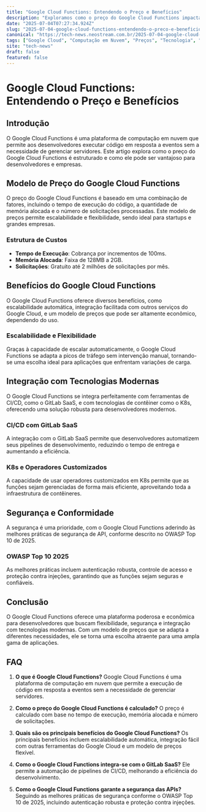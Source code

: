 ```yaml
---
title: "Google Cloud Functions: Entendendo o Preço e Benefícios"
description: "Exploramos como o preço do Google Cloud Functions impacta desenvolvedores, analisando suas vantagens e como se integra com tecnologias como CI/CD e K8s."
date: "2025-07-04T07:27:34.924Z"
slug: "2025-07-04-google-cloud-functions-entendendo-o-preco-e-beneficios"
canonical: "https://tech-news.neostream.com.br/2025-07-04-google-cloud-functions-entendendo-o-preco-e-beneficios"
tags: ["Google Cloud", "Computação em Nuvem", "Preços", "Tecnologia", "Desenvolvedores"]
site: "tech-news"
draft: false
featured: false
---
```


# Google Cloud Functions: Entendendo o Preço e Benefícios

## Introdução
O Google Cloud Functions é uma plataforma de computação em nuvem que permite aos desenvolvedores executar código em resposta a eventos sem a necessidade de gerenciar servidores. Este artigo explora como o preço do Google Cloud Functions é estruturado e como ele pode ser vantajoso para desenvolvedores e empresas.

## Modelo de Preço do Google Cloud Functions
O preço do Google Cloud Functions é baseado em uma combinação de fatores, incluindo o tempo de execução do código, a quantidade de memória alocada e o número de solicitações processadas. Este modelo de preços permite escalabilidade e flexibilidade, sendo ideal para startups e grandes empresas.

### Estrutura de Custos
- **Tempo de Execução**: Cobrança por incrementos de 100ms.
- **Memória Alocada**: Faixa de 128MB a 2GB.
- **Solicitações**: Gratuito até 2 milhões de solicitações por mês.

## Benefícios do Google Cloud Functions
O Google Cloud Functions oferece diversos benefícios, como escalabilidade automática, integração facilitada com outros serviços do Google Cloud, e um modelo de preços que pode ser altamente econômico, dependendo do uso.

### Escalabilidade e Flexibilidade
Graças à capacidade de escalar automaticamente, o Google Cloud Functions se adapta a picos de tráfego sem intervenção manual, tornando-se uma escolha ideal para aplicações que enfrentam variações de carga.

## Integração com Tecnologias Modernas
O Google Cloud Functions se integra perfeitamente com ferramentas de CI/CD, como o GitLab SaaS, e com tecnologias de contêiner como o K8s, oferecendo uma solução robusta para desenvolvedores modernos.

### CI/CD com GitLab SaaS
A integração com o GitLab SaaS permite que desenvolvedores automatizem seus pipelines de desenvolvimento, reduzindo o tempo de entrega e aumentando a eficiência.

### K8s e Operadores Customizados
A capacidade de usar operadores customizados em K8s permite que as funções sejam gerenciadas de forma mais eficiente, aproveitando toda a infraestrutura de contêineres.

## Segurança e Conformidade
A segurança é uma prioridade, com o Google Cloud Functions aderindo às melhores práticas de segurança de API, conforme descrito no OWASP Top 10 de 2025.

### OWASP Top 10 2025
As melhores práticas incluem autenticação robusta, controle de acesso e proteção contra injeções, garantindo que as funções sejam seguras e confiáveis.

## Conclusão
O Google Cloud Functions oferece uma plataforma poderosa e econômica para desenvolvedores que buscam flexibilidade, segurança e integração com tecnologias modernas. Com um modelo de preços que se adapta a diferentes necessidades, ele se torna uma escolha atraente para uma ampla gama de aplicações.

## FAQ

1. **O que é Google Cloud Functions?**
   Google Cloud Functions é uma plataforma de computação em nuvem que permite a execução de código em resposta a eventos sem a necessidade de gerenciar servidores.

2. **Como o preço do Google Cloud Functions é calculado?**
   O preço é calculado com base no tempo de execução, memória alocada e número de solicitações.

3. **Quais são os principais benefícios do Google Cloud Functions?**
   Os principais benefícios incluem escalabilidade automática, integração fácil com outras ferramentas do Google Cloud e um modelo de preços flexível.

4. **Como o Google Cloud Functions integra-se com o GitLab SaaS?**
   Ele permite a automação de pipelines de CI/CD, melhorando a eficiência do desenvolvimento.

5. **Como o Google Cloud Functions garante a segurança das APIs?**
   Seguindo as melhores práticas de segurança conforme o OWASP Top 10 de 2025, incluindo autenticação robusta e proteção contra injeções.